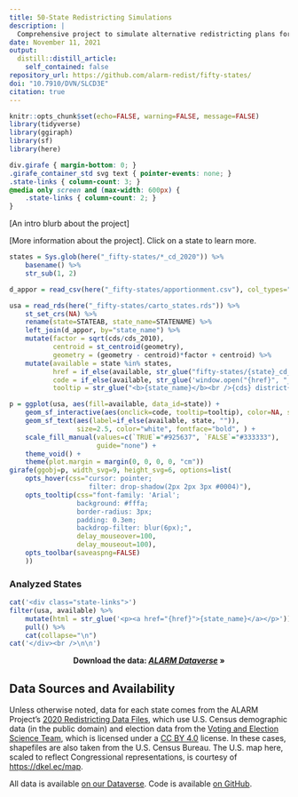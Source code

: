 ```yaml
---
title: 50-State Redistricting Simulations
description: |
  Comprehensive project to simulate alternative redistricting plans for all fifty states.
date: November 11, 2021
output:
  distill::distill_article:
    self_contained: false
repository_url: https://github.com/alarm-redist/fifty-states/
doi: "10.7910/DVN/SLCD3E"
citation: true
---
```


```r
knitr::opts_chunk$set(echo=FALSE, warning=FALSE, message=FALSE)
library(tidyverse)
library(ggiraph)
library(sf)
library(here)
```

```css
div.girafe { margin-bottom: 0; }
.girafe_container_std svg text { pointer-events: none; }
.state-links { column-count: 3; }
@media only screen and (max-width: 600px) {
    .state-links { column-count: 2; }
}
```

[An intro blurb about the project]

[More information about the project]. 
Click on a state to learn more.

```r
states = Sys.glob(here("_fifty-states/*_cd_2020")) %>%
    basename() %>%
    str_sub(1, 2)

d_appor = read_csv(here("_fifty-states/apportionment.csv"), col_types="cii")

usa = read_rds(here("_fifty-states/carto_states.rds")) %>%
    st_set_crs(NA) %>%
    rename(state=STATEAB, state_name=STATENAME) %>%
    left_join(d_appor, by="state_name") %>%
    mutate(factor = sqrt(cds/cds_2010),
           centroid = st_centroid(geometry),
           geometry = (geometry - centroid)*factor + centroid) %>%
    mutate(available = state %in% states,
           href = if_else(available, str_glue("fifty-states/{state}_cd_2020/"), "#"),
           code = if_else(available, str_glue('window.open("{href}", "_blank")'), ""),
           tooltip = str_glue("<b>{state_name}</b><br />{cds} district{if_else(cds > 1, 's', '')}"))

p = ggplot(usa, aes(fill=available, data_id=state)) +
    geom_sf_interactive(aes(onclick=code, tooltip=tooltip), color=NA, size=0.0) +
    geom_sf_text(aes(label=if_else(available, state, "")), 
                 size=2.5, color="white", fontface="bold", ) +
    scale_fill_manual(values=c(`TRUE`="#925637", `FALSE`="#333333"), 
                      guide="none") +
    theme_void() +
    theme(plot.margin = margin(0, 0, 0, 0, "cm"))
girafe(ggobj=p, width_svg=9, height_svg=6, options=list(
    opts_hover(css="cursor: pointer;
                    filter: drop-shadow(2px 2px 3px #0004)"),
    opts_tooltip(css="font-family: 'Arial'; 
                 background: #fffa; 
                 border-radius: 3px; 
                 padding: 0.3em;
                 backdrop-filter: blur(6px);",
                 delay_mouseover=100,
                 delay_mouseout=100),
    opts_toolbar(saveaspng=FALSE)
    ))
```

### Analyzed States 

```r
cat('<div class="state-links">')
filter(usa, available) %>%
    mutate(html = str_glue('<p><a href="{href}">{state_name}</a></p>')) %>%
    pull() %>%
    cat(collapse="\n")
cat('</div><br />\n\n')
```


<center>

**Download the data: *[ALARM Dataverse](https://doi.org/10.7910/DVN/SLCD3E)* &raquo;**

</center>

## Data Sources and Availability {.appendix}

Unless otherwise noted, data for each state comes from the ALARM Project's
[2020 Redistricting Data Files](https://alarm-redist.github.io/posts/2021-08-10-census-2020/),
which use U.S. Census demographic data (in the public domain) and election data 
from the [Voting and Election Science Team](https://dataverse.harvard.edu/dataverse/electionscience), 
which is licensed  under a [CC BY 4.0](https://creativecommons.org/licenses/by/4.0/) license.
In these cases, shapefiles are also taken from the U.S. Census Bureau.
The U.S. map here, scaled to reflect Congressional representations, is courtesy of <https://dkel.ec/map>.

All data is available [on our  Dataverse](https://doi.org/10.7910/DVN/SLCD3E).
Code is available [on GitHub](https://github.com/alarm-redist/fifty-states/).

